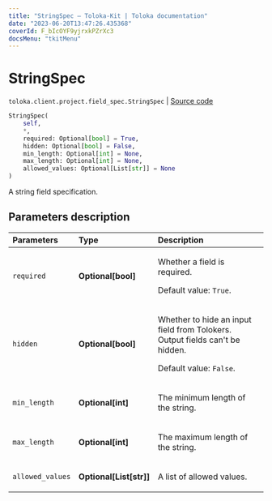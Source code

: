 ```yaml
---
title: "StringSpec — Toloka-Kit | Toloka documentation"
date: "2023-06-20T13:47:26.435368"
coverId: F_bIcOYF9yjrxkPZrXc3
docsMenu: "tkitMenu"
---
```


# StringSpec

`toloka.client.project.field_spec.StringSpec` | [Source code](https://github.com/Toloka/toloka-kit/blob/v1.2.0/src/client/project/field_spec.py#L70)

```python
StringSpec(
    self,
    *,
    required: Optional[bool] = True,
    hidden: Optional[bool] = False,
    min_length: Optional[int] = None,
    max_length: Optional[int] = None,
    allowed_values: Optional[List[str]] = None
)
```

A string field specification.

## Parameters description

| Parameters | Type | Description |
| :----------| :----| :-----------|
`required`|**Optional\[bool\]**|<p>Whether a field is required. </p><p>Default value: `True`.</p>
`hidden`|**Optional\[bool\]**|<p>Whether to hide an input field from Tolokers. Output fields can't be hidden. </p><p>Default value: `False`.</p>
`min_length`|**Optional\[int\]**|<p>The minimum length of the string.</p>
`max_length`|**Optional\[int\]**|<p>The maximum length of the string.</p>
`allowed_values`|**Optional\[List\[str\]\]**|<p>A list of allowed values.</p>